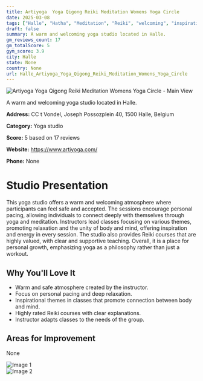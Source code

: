 ```yaml
---
title: Artiyoga  Yoga Qigong Reiki Meditation Womens Yoga Circle
date: 2025-03-08
tags: ["Halle", "Hatha", "Meditation", "Reiki", "welcoming", "inspirational", "Halle"]  
draft: false
summary: A warm and welcoming yoga studio located in Halle.
gm_reviews_count: 17
gm_totalScore: 5
gym_score: 3.9
city: Halle
state: None
country: None
url: Halle_Artiyoga_Yoga_Qigong_Reiki_Meditation_Womens_Yoga_Circle
---
```


<div className="aspect-[16/9] relative my-8">
  <img 
    src="https://lh5.googleusercontent.com/p/AF1QipOkBBvDb0z4KYaiNLNvzHTh8WWTJTIgQgqm1NPX=w1920-h1080-k-no"
    alt="Artiyoga  Yoga Qigong Reiki Meditation Womens Yoga Circle - Main View"
    className="object-cover absolute inset-0 w-full h-full rounded-lg"
  />
</div>

A warm and welcoming yoga studio located in Halle.

**Address:** CC t Vondel, Joseph Possozplein 40, 1500 Halle, Belgium

**Category:** Yoga studio

**Score:** 5 based on 17 reviews

**Website:** https://www.artiyoga.com/

**Phone:** None

# Studio Presentation

This yoga studio offers a warm and welcoming atmosphere where participants can feel safe and accepted. The sessions encourage personal pacing, allowing individuals to connect deeply with themselves through yoga and meditation. Instructors lead classes focusing on various themes, promoting relaxation and the unity of body and mind, offering inspiration and energy in every session. The studio also provides Reiki courses that are highly valued, with clear and supportive teaching. Overall, it is a place for personal growth, emphasizing yoga as a philosophy rather than just a workout.

## Why You'll Love It

- Warm and safe atmosphere created by the instructor.
- Focus on personal pacing and deep relaxation.
- Inspirational themes in classes that promote connection between body and mind.
- Highly rated Reiki courses with clear explanations.
- Instructor adapts classes to the needs of the group.

## Areas for Improvement

None

<div className="grid grid-cols-1 xl:grid-cols-2 gap-4 my-8">
<div className="aspect-[4/3] relative"><img src="https://lh5.googleusercontent.com/p/AF1QipONlCa1lJ6QHVyk-w9_KpmEtr8WWE6ij8h1wJKL=w1920-h1080-k-no" alt="Image 1" className="object-cover absolute inset-0 w-full h-full rounded-lg" /></div>
<div className="aspect-[4/3] relative"><img src="https://streetviewpixels-pa.googleapis.com/v1/thumbnail?panoid=J7CbXHaUabh8a7vVC-xdxQ&cb_client=maps_sv.tactile.gps&w=203&h=100&yaw=137.72017&pitch=0&thumbfov=100" alt="Image 2" className="object-cover absolute inset-0 w-full h-full rounded-lg" /></div>
</div>